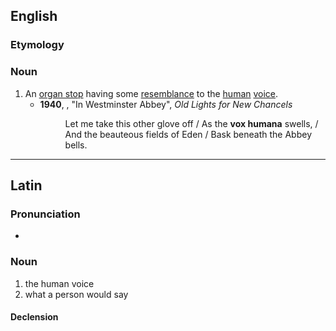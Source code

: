 ==English==

===Etymology===
{{bor|en|la|}}

===Noun===
{{wikipedia}}
{{en-noun}}

# An [[organ stop]] having some [[resemblance]] to the [[human]] [[voice]].
#* '''1940''', {{w|John Betjeman}}, "In Westminster Abbey", ''Old Lights for New Chancels''
#*: Let me take this other glove off / As the '''vox humana''' swells, / And the beauteous fields of Eden / Bask beneath the Abbey bells.

----

==Latin==

===Pronunciation===
* {{la-IPA|'vōx hūmāna}}

===Noun===
{{la-noun|[[vōx]]<3.F> [[humanus|hūmāna]]<+>}}

# the human voice
# what a person would say

====Declension====
{{la-ndecl|vōx<3.F> hūmāna<+>}}